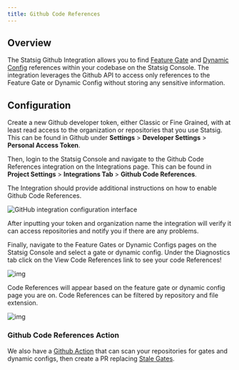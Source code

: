 ```yaml
---
title: Github Code References
---
```


## Overview

The Statsig Github Integration allows you to find [Feature Gate](/feature-flags/overview) and [Dynamic Config](/dynamic-config) references within your codebase on the Statsig Console. The integration leverages the Github API to access only references to the Feature Gate or Dynamic Config without storing any sensitive information.

## Configuration

Create a new Github developer token, either Classic or Fine Grained, with at least read access to the organization or repositories that you use Statsig.
This can be found in Github under **Settings** \> **Developer Settings** \> **Personal Access Token**.

Then, login to the Statsig Console and navigate to the Github Code References integration on the Integrations page.
This can be found in **Project Settings** \> **Integrations Tab** \> **Github Code References**.

The Integration should provide additional instructions on how to enable Github Code References.

<Frame>
  <img src="/images/github_code_references/github_integration.png" alt="GitHub integration configuration interface" />
</Frame>

After inputting your token and organization name the integration will verify it can access repositories and notify you if there are any problems.

Finally, navigate to the Feature Gates or Dynamic Configs pages on the Statsig Console and select a gate or dynamic config. Under the Diagnostics tab click on the View Code References link to see your code References!

<Frame>
  <img src="/images/github_code_references/feature_gate_view.png" alt="img" />
</Frame> 

Code References will appear based on the feature gate or dynamic config page you are on. Code References can be filtered by repository and file extension.

<Frame>
  <img src="/images/github_code_references/code_references.png" alt="img" />
</Frame>

### Github Code References Action

We also have a [Github Action](https://github.com/statsig-io/github-code-references) that can scan your repositories for gates and dynamic configs, then create a PR replacing [Stale Gates](/feature-flags/permanent-and-stale-gates).

